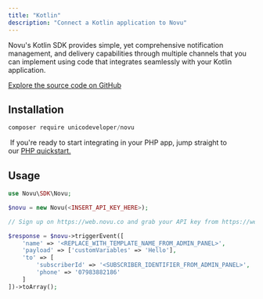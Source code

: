 ```yaml
---
title: "Kotlin"
description: "Connect a Kotlin application to Novu"
---
```


Novu's Kotlin SDK provides simple, yet comprehensive notification management, and delivery capabilities through multiple channels that you can implement using code that integrates seamlessly with your Kotlin application.

[Explore the source code on GitHub](https://github.com/novuhq/novu-kotlin)

## Installation

```js
composer require unicodeveloper/novu
```

<Tip> If you're ready to start integrating in your PHP app, jump straight to our [PHP quickstart.]()</Tip>

## Usage 

```php
use Novu\SDK\Novu;

$novu = new Novu(<INSERT_API_KEY_HERE>);

// Sign up on https://web.novu.co and grab your API key from https://web.novu.co/settings

$response = $novu->triggerEvent([
    'name' => '<REPLACE_WITH_TEMPLATE_NAME_FROM_ADMIN_PANEL>',
    'payload' => ['customVariables' => 'Hello'],
    'to' => [
        'subscriberId' => '<SUBSCRIBER_IDENTIFIER_FROM_ADMIN_PANEL>',
        'phone' => '07983882186'
    ]
])->toArray();
```